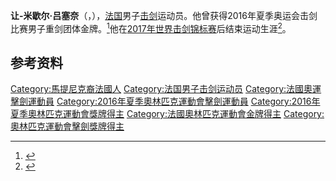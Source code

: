 {{NoteTA|G1=Sports}}
'''让-米歇尔·吕塞奈'''（{{lang-fr|Jean-Michel Lucenay}}，{{bd|1978年|4月25日|}}），[[法国|法国]]男子[[击剑|击剑]]运动员。他曾获得2016年夏季奥运会击剑比赛男子重剑团体金牌。<ref>{{Cite web|title=Jean-Michel LUCENAY|url=https://www.olympic.org/jean-michel-lucenay|accessdate=2021-03-12|date=2021-03-12|work=International Olympic Committee|language=en|archive-date=2020-11-01|archive-url=https://web.archive.org/web/20201101014754/https://www.olympic.org/jean-michel-lucenay|dead-url=no}}</ref>他在[[2017年世界击剑锦标赛|2017年世界击剑锦标赛]]后结束运动生涯<ref>{{cite web|url=https://fie.org/athletes/2924|title=LUCENAY Jean-Michel|work=International Fencing Federation|accessdate=2021-03-13|archive-date=2021-01-24|archive-url=https://web.archive.org/web/20210124025952/https://fie.org/athletes/2924|dead-url=no}}</ref>。

== 参考资料 ==
{{reflist}}

{{奥林匹克运动会击剑比赛男子重剑团体冠军}}

{{Authority control}}
{{DEFAULTSORT:Lucenay, Jean-Michel}}
[[Category:馬提尼克裔法國人|Category:馬提尼克裔法國人]]
[[Category:法国男子击剑运动员|Category:法国男子击剑运动员]]
[[Category:法國奧運擊劍運動員|Category:法國奧運擊劍運動員]]
[[Category:2016年夏季奧林匹克運動會擊劍運動員|Category:2016年夏季奧林匹克運動會擊劍運動員]]
[[Category:2016年夏季奧林匹克運動會獎牌得主|Category:2016年夏季奧林匹克運動會獎牌得主]]
[[Category:法國奧林匹克運動會金牌得主|Category:法國奧林匹克運動會金牌得主]]
[[Category:奧林匹克運動會擊劍獎牌得主|Category:奧林匹克運動會擊劍獎牌得主]]